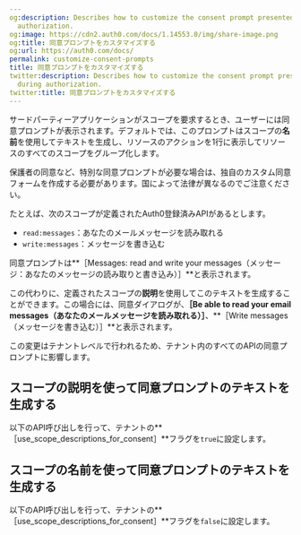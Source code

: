 ```yaml
---
og:description: Describes how to customize the consent prompt presented to users during
  authorization.
og:image: https://cdn2.auth0.com/docs/1.14553.0/img/share-image.png
og:title: 同意プロンプトをカスタマイズする
og:url: https://auth0.com/docs/
permalink: customize-consent-prompts
title: 同意プロンプトをカスタマイズする
twitter:description: Describes how to customize the consent prompt presented to users
  during authorization.
twitter:title: 同意プロンプトをカスタマイズする
---
```


サードパーティーアプリケーションがスコープを要求するとき、ユーザーには同意プロンプトが表示されます。デフォルトでは、このプロンプトはスコープの**名前**を使用してテキストを生成し、リソースのアクションを1行に表示してリソースのすべてのスコープをグループ化します。

保護者の同意など、特別な同意プロンプトが必要な場合は、独自のカスタム同意フォームを作成する必要があります。国によって法律が異なるのでご注意ください。

たとえば、次のスコープが定義されたAuth0登録済みAPIがあるとします。

* `read:messages`：あなたのメールメッセージを読み取れる
* `write:messages`：メッセージを書き込む

同意プロンプトは**［Messages: read and write your messages（メッセージ：あなたのメッセージの読み取りと書き込み）］**と表示されます。

この代わりに、定義されたスコープの**説明**を使用してこのテキストを生成することができます。この場合には、同意ダイアログが、**［Be able to read your email messages（あなたのメールメッセージを読み取れる）］**、**［Write messages（メッセージを書き込む）］**と表示されます。

この変更はテナントレベルで行われるため、テナント内のすべてのAPIの同意プロンプトに影響します。

## スコープの説明を使って同意プロンプトのテキストを生成する

以下のAPI呼び出しを行って、テナントの**［use_scope_descriptions_for_consent］**フラグを`true`に設定します。



## スコープの名前を使って同意プロンプトのテキストを生成する

以下のAPI呼び出しを行って、テナントの**［use_scope_descriptions_for_consent］**フラグを`false`に設定します。